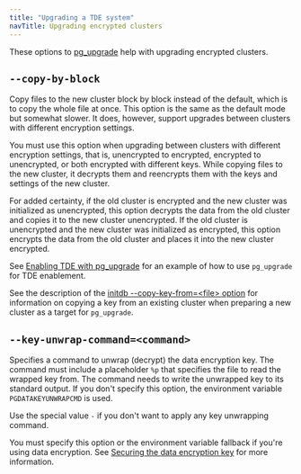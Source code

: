 ```yaml
---
title: "Upgrading a TDE system"
navTitle: Upgrading encrypted clusters
---
```



These options to [pg_upgrade](https://www.postgresql.org/docs/15/pgupgrade.html) help with upgrading encrypted clusters.

## `--copy-by-block`

Copy files to the new cluster block by block instead of the default, which is to copy the whole file at once. This option is the same as the default mode but somewhat slower. It does, however, support upgrades between clusters with different encryption settings.  
  
You must use this option when upgrading between clusters with different encryption settings, that is, unencrypted to encrypted, encrypted to unencrypted, or both encrypted with different keys. While copying files to the new cluster, it decrypts them and reencrypts them with the keys and settings of the new cluster. 
  
For added certainty, if the old cluster is encrypted and the new cluster was initialized as unencrypted, this option decrypts the data from the old cluster and copies it to the new cluster unencrypted. If the old cluster is unencrypted and the new cluster was initialized as encrypted, this option encrypts the data from the old cluster and places it into the new cluster encrypted.
  
See [Enabling TDE with pg_upgrade](/tde/latest/enabling_tde_pg_upgrade/) for an example of how to use `pg_upgrade` for TDE enablement.

See the description of the [initdb --copy-key-from=&lt;file> option](/tde/latest/enabling_tde/#using-initdb-tde-options) for information on copying a key from an existing cluster when preparing a new cluster as a target for `pg_upgrade`.
  
## `--key-unwrap-command=<command>`

Specifies a command to unwrap (decrypt) the data encryption key. The command must include a placeholder `%p` that specifies the file to read the wrapped key from. The command needs to write the unwrapped key to its standard output. If you don't specify this option, the environment variable `PGDATAKEYUNWRAPCMD` is used. 
  
Use the special value `-` if you don't want to apply any key unwrapping command. 
  
You must specify this option or the environment variable fallback if you're using data encryption. See [Securing the data encryption key](./key_stores/) for more information.
